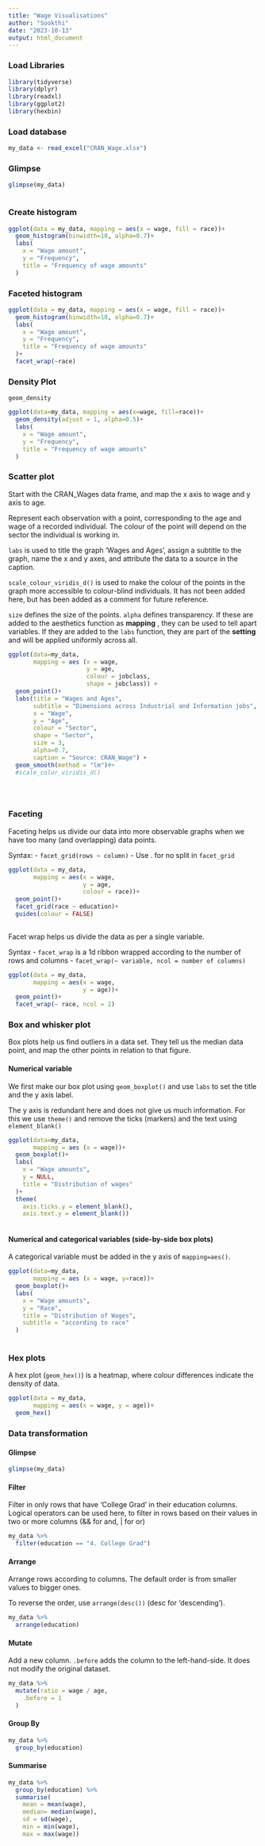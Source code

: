 ```yaml
---
title: "Wage Visualisations"
author: "Sookthi"
date: "2023-10-13"
output: html_document
---
```


### Load Libraries
```r
library(tidyverse)
library(dplyr)
library(readxl)
library(ggplot2)
library(hexbin)
```

### Load database
```r
my_data <- read_excel("CRAN_Wage.xlsx")
```


### Glimpse 

```r
glimpse(my_data)



```

### Create histogram 
```r
ggplot(data = my_data, mapping = aes(x = wage, fill = race))+
  geom_histogram(binwidth=10, alpha=0.7)+
  labs(
    x = "Wage amount",
    y = "Frequency",
    title = "Frequency of wage amounts"
  )
```


### Faceted histogram 
```r
ggplot(data = my_data, mapping = aes(x = wage, fill = race))+
  geom_histogram(binwidth=10, alpha=0.7)+
  labs(
    x = "Wage amount",
    y = "Frequency",
    title = "Frequency of wage amounts"
  )+
  facet_wrap(~race)
```

### Density Plot
`geom_density`

```r
ggplot(data=my_data, mapping = aes(x=wage, fill=race))+
  geom_density(adjust = 1, alpha=0.5)+
  labs(
    x = "Wage amount",
    y = "Frequency",
    title = "Frequency of wage amounts"
  )
```

### Scatter plot
Start with the CRAN_Wages data frame, and map the x axis to wage and y axis to age. 

Represent each observation with a point, corresponding to the age and wage of a recorded individual. The colour of the point will depend on the sector the individual is working in. 

`labs` is used to title the graph 'Wages and Ages', assign a subtitle to the graph, name the x and y axes, and attribute the data to a source in the caption. 

`scale_colour_viridis_d()` is used to make the colour of the points in the graph more accessible to colour-blind individuals. It has not been added here, but has been added as a comment for future reference.

`size` defines the size of the points. `alpha` defines transparency. If these are added to the aesthetics function as **mapping** , they can be used to tell apart variables. If they are added to the `labs` function, they are part of the **setting** and will be applied uniformly across all. 

```r
ggplot(data=my_data, 
       mapping = aes (x = wage, 
                      y = age, 
                      colour = jobclass,
                      shape = jobclass)) +
  geom_point()+
  labs(title = "Wages and Ages", 
       subtitle = "Dimensions across Industrial and Information jobs",
       x = "Wage",
       y = "Age",
       colour = "Sector",
       shape = "Sector",
       size = 3,
       alpha=0.7,
       caption = "Source: CRAN_Wage") +
  geom_smooth(method = "lm")#+
  #scale_color_viridis_d()


       
```


### Faceting

Faceting helps us divide our data into more observable graphs when we have too many (and overlapping) data points. 

Syntax: 
- `facet_grid(rows ~ column)`
- Use . for no split in `facet_grid`

```r
ggplot(data = my_data, 
       mapping = aes(x = wage, 
                     y = age,
                     colour = race))+
  geom_point()+
  facet_grid(race ~ education)+
  guides(colour = FALSE)
  
```

Facet wrap helps us divide the data as per a single variable. 

Syntax
- `facet_wrap` is a 1d ribbon wrapped according to the number of rows and columns
- `facet_wrap(~ variable, ncol = number of columns)`

```r
ggplot(data = my_data, 
       mapping = aes(x = wage, 
                     y = age))+
  geom_point()+
  facet_wrap(~ race, ncol = 2)

```


### Box and whisker plot

Box plots help us find outliers in a data set. They tell us the median data point, and map the other points in relation to that figure.

#### Numerical variable
We first make our box plot using `geom_boxplot()` and use `labs` to set the title and the y axis label. 

The y axis is redundant here and does not give us much information. For this we use `theme()` and remove the ticks (markers) and the text using `element_blank()`
```R
ggplot(data=my_data,
       mapping = aes (x = wage))+
  geom_boxplot()+
  labs(
    x = "Wage amounts",
    y = NULL,
    title = "Distribution of wages"
  )+
  theme(
    axis.ticks.y = element_blank(),
    axis.text.y = element_blank())
  

```

#### Numerical and categorical variables (side-by-side box plots)

A categorical variable must be added in the y axis of `mapping=aes()`. 
```R
ggplot(data=my_data,
       mapping = aes (x = wage, y=race))+
  geom_boxplot()+
  labs(
    x = "Wage amounts",
    y = "Race",
    title = "Distribution of Wages",
    subtitle = "according to race"
  )
  

```

### Hex plots
A hex plot (`geom_hex()`) is a heatmap, where colour differences indicate the density of data. 
```r
ggplot(data = my_data, 
       mapping = aes(x = wage, y = age))+
  geom_hex()

```


### Data transformation

#### Glimpse
```r
glimpse(my_data)
```


#### Filter
Filter in only rows that have 'College Grad' in their education columns. Logical operators can be used here, to filter in rows based on their values in two or more columns (&& for and, | for or)

```r
my_data %>%
  filter(education == "4. College Grad")
```

#### Arrange
Arrange rows according to columns. The default order is from smaller values to bigger ones. 

To reverse the order, use `arrange(desc())` (desc for 'descending'). 
```r
my_data %>%
  arrange(education) 
```

#### Mutate 
Add a new column. `.before` adds the column to the left-hand-side. It does not modify the original dataset. 
```r
my_data %>%
  mutate(ratio = wage / age,
    .before = 1
  )
```

#### Group By 
```r
my_data %>%
  group_by(education)

```


#### Summarise
```r

my_data %>%
  group_by(education) %>%
  summarise(
    mean = mean(wage), 
    median= median(wage),
    sd = sd(wage),
    min = min(wage),
    max = max(wage))

```
